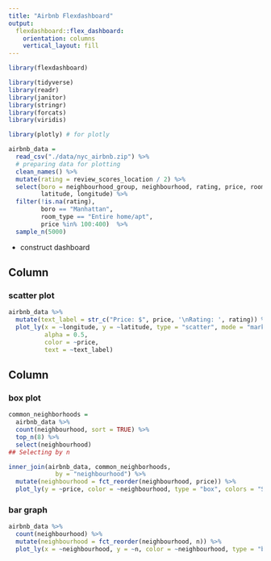 ```yaml
---
title: "Airbnb Flexdashboard"
output: 
  flexdashboard::flex_dashboard:
    orientation: columns
    vertical_layout: fill
---
```


```r
library(flexdashboard)
```
```r
library(tidyverse)
library(readr)
library(janitor)
library(stringr)
library(forcats)
library(viridis)

library(plotly) # for plotly
```

```r
airbnb_data = 
  read_csv("./data/nyc_airbnb.zip") %>%
  # preparing data for plotting
  clean_names() %>%
  mutate(rating = review_scores_location / 2) %>%
  select(boro = neighbourhood_group, neighbourhood, rating, price, room_type,
         latitude, longitude) %>%
  filter(!is.na(rating),
         boro == "Manhattan",
         room_type == "Entire home/apt",
         price %in% 100:400)  %>% 
  sample_n(5000)
```

* construct dashboard

Column {data-width=500}
-----------------------------------------------------------------------

### scatter plot

```r
airbnb_data %>%
  mutate(text_label = str_c("Price: $", price, '\nRating: ', rating)) %>% 
  plot_ly(x = ~longitude, y = ~latitude, type = "scatter", mode = "markers",
          alpha = 0.5, 
          color = ~price,
          text = ~text_label)
```

Column {data-width=500}
-----------------------------------------------------------------------

### box plot

```r
common_neighborhoods =
  airbnb_data %>% 
  count(neighbourhood, sort = TRUE) %>%
  top_n(8) %>%
  select(neighbourhood)
## Selecting by n

inner_join(airbnb_data, common_neighborhoods,
             by = "neighbourhood") %>%
  mutate(neighbourhood = fct_reorder(neighbourhood, price)) %>%
  plot_ly(y = ~price, color = ~neighbourhood, type = "box", colors = "Set2")
```

### bar graph

```r
airbnb_data %>% 
  count(neighbourhood) %>% 
  mutate(neighbourhood = fct_reorder(neighbourhood, n)) %>% 
  plot_ly(x = ~neighbourhood, y = ~n, color = ~neighbourhood, type = "bar")
```

